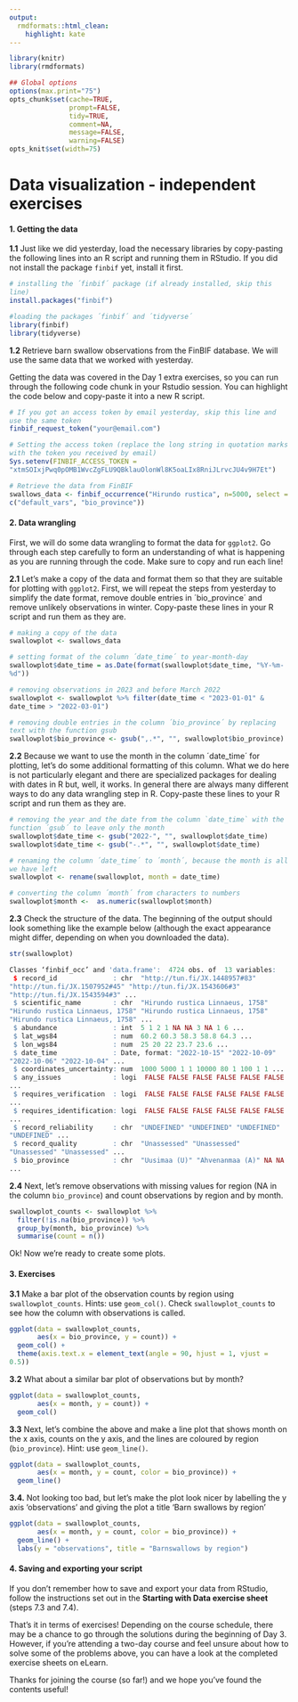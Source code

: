 ```yaml
---
output:
  rmdformats::html_clean:
    highlight: kate
---
```


```{=html}
<style>
  code {
    white-space : pre-wrap !important;
    word-break: break-word;
  }
</style>
```
```r
library(knitr)
library(rmdformats)

## Global options
options(max.print="75")
opts_chunk$set(cache=TRUE,
               prompt=FALSE,
               tidy=TRUE,
               comment=NA,
               message=FALSE,
               warning=FALSE)
opts_knit$set(width=75)
```

# Data visualization - independent exercises

#### **1. Getting the data**

**1.1** Just like we did yesterday, load the necessary libraries by copy-pasting the following lines into an R script and running them in RStudio. If you did not install the package `finbif` yet, install it first.

``` r
# installing the ´finbif´ package (if already installed, skip this line)
install.packages("finbif")

#loading the packages ´finbif´ and ´tidyverse´
library(finbif)
library(tidyverse)
```

**1.2** Retrieve barn swallow observations from the FinBIF database. We will use the same data that we worked with yesterday.

Getting the data was covered in the Day 1 extra exercises, so you can run through the following code chunk in your Rstudio session. You can highlight the code below and copy-paste it into a new R script.

``` r
# If you got an access token by email yesterday, skip this line and use the same token 
finbif_request_token("your@email.com")

# Setting the access token (replace the long string in quotation marks with the token you received by email)
Sys.setenv(FINBIF_ACCESS_TOKEN = "xtmSOIxjPwq0pOMB1WvcZgFLU9QBklauOlonWl8K5oaLIx8RniJLrvcJU4v9H7Et")

# Retrieve the data from FinBIF
swallows_data <- finbif_occurrence("Hirundo rustica", n=5000, select = c("default_vars", "bio_province"))
```

#### **2. Data wrangling**

First, we will do some data wrangling to format the data for `ggplot2`. Go through each step carefully to form an understanding of what is happening as you are running through the code. Make sure to copy and run each line!

**2.1** Let's make a copy of the data and format them so that they are suitable for plotting with `ggplot2`. First, we will repeat the steps from yesterday to simplify the date format, remove double entries in ´bio_province´ and remove unlikely observations in winter. Copy-paste these lines in your R script and run them as they are.

``` r
# making a copy of the data
swallowplot <- swallows_data

# setting format of the column ´date_time´ to year-month-day
swallowplot$date_time = as.Date(format(swallowplot$date_time, "%Y-%m-%d"))

# removing observations in 2023 and before March 2022
swallowplot <- swallowplot %>% filter(date_time < "2023-01-01" & date_time > "2022-03-01")

# removing double entries in the column ´bio_province´ by replacing text with the function gsub
swallowplot$bio_province <- gsub(",.*", "", swallowplot$bio_province)
```

**2.2** Because we want to use the month in the column ´date_time´ for plotting, let's do some additional formatting of this column. What we do here is not particularly elegant and there are specialized packages for dealing with dates in R but, well, it works. In general there are always many different ways to do any data wrangling step in R. Copy-paste these lines to your R script and run them as they are.

``` r
# removing the year and the date from the column `date_time` with the function ´gsub´ to leave only the month 
swallowplot$date_time <- gsub("2022-", "", swallowplot$date_time)
swallowplot$date_time <- gsub("-.*", "", swallowplot$date_time)

# renaming the column ´date_time´ to ´month´, because the month is all we have left
swallowplot <- rename(swallowplot, month = date_time)

# converting the column ´month´ from characters to numbers
swallowplot$month <-  as.numeric(swallowplot$month)
```

**2.3** Check the structure of the data. The beginning of the output should look something like the example below (although the exact appearance might differ, depending on when you downloaded the data).

``` r
str(swallowplot)
```

``` r
Classes ‘finbif_occ’ and 'data.frame':  4724 obs. of  13 variables:
 $ record_id              : chr  "http://tun.fi/JX.1448957#83" "http://tun.fi/JX.1507952#45" "http://tun.fi/JX.1543606#3" "http://tun.fi/JX.1543594#3" ...
 $ scientific_name        : chr  "Hirundo rustica Linnaeus, 1758" "Hirundo rustica Linnaeus, 1758" "Hirundo rustica Linnaeus, 1758" "Hirundo rustica Linnaeus, 1758" ...
 $ abundance              : int  5 1 2 1 NA NA 3 NA 1 6 ...
 $ lat_wgs84              : num  60.2 60.3 58.3 58.8 64.3 ...
 $ lon_wgs84              : num  25 20 22 23.7 23.6 ...
 $ date_time              : Date, format: "2022-10-15" "2022-10-09" "2022-10-06" "2022-10-04" ...
 $ coordinates_uncertainty: num  1000 5000 1 1 10000 80 1 100 1 1 ...
 $ any_issues             : logi  FALSE FALSE FALSE FALSE FALSE FALSE ...
 $ requires_verification  : logi  FALSE FALSE FALSE FALSE FALSE FALSE ...
 $ requires_identification: logi  FALSE FALSE FALSE FALSE FALSE FALSE ...
 $ record_reliability     : chr  "UNDEFINED" "UNDEFINED" "UNDEFINED" "UNDEFINED" ...
 $ record_quality         : chr  "Unassessed" "Unassessed" "Unassessed" "Unassessed" ...
 $ bio_province           : chr  "Uusimaa (U)" "Ahvenanmaa (A)" NA NA ...
```

**2.4** Next, let's remove observations with missing values for region (NA in the column `bio_province`) and count observations by region and by month.

``` r
swallowplot_counts <- swallowplot %>% 
  filter(!is.na(bio_province)) %>% 
  group_by(month, bio_province) %>% 
  summarise(count = n())
```

Ok! Now we're ready to create some plots.

#### **3. Exercises**

**3.1** Make a bar plot of the observation counts by region using `swallowplot_counts`. Hints: use `geom_col()`. Check `swallowplot_counts` to see how the column with observations is called.

``` r
ggplot(data = swallowplot_counts,
       aes(x = bio_province, y = count)) +
  geom_col() +
  theme(axis.text.x = element_text(angle = 90, hjust = 1, vjust = 0.5))
```

**3.2** What about a similar bar plot of observations but by month?

``` r
ggplot(data = swallowplot_counts,
       aes(x = month, y = count)) +
  geom_col()
```

**3.3** Next, let's combine the above and make a line plot that shows month on the x axis, counts on the y axis, and the lines are coloured by region (`bio_province`). Hint: use `geom_line()`.

``` r
ggplot(data = swallowplot_counts,
       aes(x = month, y = count, color = bio_province)) +
  geom_line()
```

**3.4.** Not looking too bad, but let's make the plot look nicer by labelling the y axis 'observations' and giving the plot a title 'Barn swallows by region'

``` r
ggplot(data = swallowplot_counts,
       aes(x = month, y = count, color = bio_province)) +
  geom_line() +
  labs(y = "observations", title = "Barnswallows by region")
```

#### **4. Saving and exporting your script**

If you don't remember how to save and export your data from RStudio, follow the instructions set out in the **Starting with Data exercise sheet** (steps 7.3 and 7.4).

That's it in terms of exercises! Depending on the course schedule, there may be a chance to go through the solutions during the beginning of Day 3. However, if you're attending a two-day course and feel unsure about how to solve some of the problems above, you can have a look at the completed exercise sheets on eLearn.

Thanks for joining the course (so far!) and we hope you've found the contents useful!
